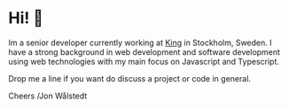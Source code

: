 
<Banner>
  <BannerItem image="/images/jon.jpg" />
</Banner >

# Hi! 👋

Im a senior developer currently working at <a href="http://www.king.com" target="_blank" rel="noreferrer">King</a> in Stockholm, Sweden. I have a strong background in web development and software development using web technologies with my main focus on Javascript and Typescript.

Drop me a line if you want do discuss a project or code in general.

Cheers /Jon Wålstedt


